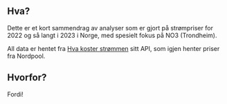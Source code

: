 ## Hva? {.unnumbered}

Dette er et kort sammendrag av analyser som er gjort på strømpriser for 2022 og så langt i 2023 i Norge, med spesielt fokus på NO3 (Trondheim).

All data er hentet fra [Hva koster strømmen](www.hvakosterstrommen.no) sitt API, som igjen henter priser fra Nordpool.

## Hvorfor?

Fordi!